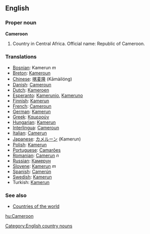==English==

===Proper noun===
'''Cameroon'''
# Country in Central Africa. Official name: Republic of Cameroon.

===Translations===
*[[Bosnian]]: Kamerun ''m''
*[[Breton]]: [[Kameroun]]
*[[Chinese]]: [[喀麦隆]] (Kāmàilóng)
*[[Danish]]: [[Cameroun]]
*[[Dutch]]: [[Kameroen]]
*[[Esperanto]]: [[Kamerunio]], [[Kameruno]]
*[[Finnish]]: [[Kamerun]]
*[[French]]: [[Cameroun]]
*[[German]]: [[Kamerun]]
*[[Greek]]: [[Καμερούν]]
*[[Hungarian]]: [[Kamerun]]
*[[Interlingua]]: [[Cameroun]]
*[[Italian]]: [[Camerun]]
*[[Japanese]]: [[カメルーン]] (Kamerun)
*[[Polish]]: [[Kamerun]]
*[[Portuguese]]: [[Camarões]]
*[[Romanian]]: [[Camerun]] ''n''
*[[Russian]]: [[Камерун]]
*[[Slovene]]: [[Kamerun]] ''m''
*[[Spanish]]: [[Camerún]]
*[[Swedish]]: [[Kamerun]]
*Turkish: [[Kamerun]]

===See also===
* [[Countries of the world]]

[[Category:English country nouns]]

[[hu:Cameroon]]